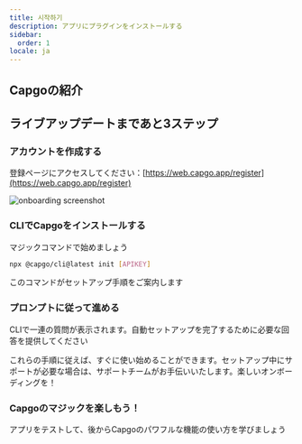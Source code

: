 ```yaml
---
title: 시작하기
description: アプリにプラグインをインストールする
sidebar:
  order: 1
locale: ja
---
```



## Capgoの紹介
<YouTube id="NzXXKoyhTIo" title="Capgo in 15 min" />

## ライブアップデートまであと3ステップ

### アカウントを作成する

登録ページにアクセスしてください：[https://web.capgo.app/register](https://web.capgo.app/register)

![onboarding screenshot](/onboard.webp "onboarding screenshot")

### CLIでCapgoをインストールする

マジックコマンドで始めましょう

```bash
npx @capgo/cli@latest init [APIKEY]
```

このコマンドがセットアップ手順をご案内します

### プロンプトに従って進める

CLIで一連の質問が表示されます。自動セットアップを完了するために必要な回答を提供してください

<Aside type="tip">
  これらの手順に従えば、すぐに使い始めることができます。セットアップ中にサポートが必要な場合は、サポートチームがお手伝いいたします。楽しいオンボーディングを！
</Aside>

### Capgoのマジックを楽しもう！

アプリをテストして、後からCapgoのパワフルな機能の使い方を学びましょう